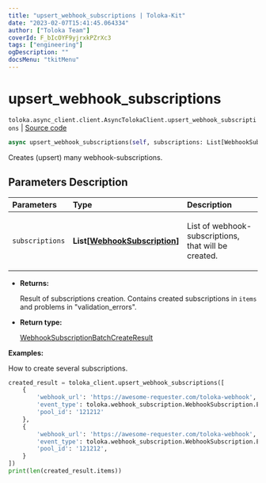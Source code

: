 ```yaml
---
title: "upsert_webhook_subscriptions | Toloka-Kit"
date: "2023-02-07T15:41:45.064334"
author: ["Toloka Team"]
coverId: F_bIcOYF9yjrxkPZrXc3
tags: ["engineering"]
ogDescription: ""
docsMenu: "tkitMenu"
---
```


# upsert_webhook_subscriptions
`toloka.async_client.client.AsyncTolokaClient.upsert_webhook_subscriptions` | [Source code](https://github.com/Toloka/toloka-kit/blob/v1.1.3/src/async_client/client.py#L0)

```python
async upsert_webhook_subscriptions(self, subscriptions: List[WebhookSubscription])
```

Creates (upsert) many webhook-subscriptions.

## Parameters Description

| Parameters | Type | Description |
| :----------| :----| :-----------|
`subscriptions`|**List\[[WebhookSubscription](/docs-new/toloka-kit/reference/toloka.client.webhook_subscription.WebhookSubscription)\]**|<p>List of webhook-subscriptions, that will be created.</p>

* **Returns:**

  Result of subscriptions creation.
Contains created subscriptions in `items` and problems in "validation_errors".

* **Return type:**

  [WebhookSubscriptionBatchCreateResult](/docs-new/toloka-kit/reference/toloka.client.batch_create_results.WebhookSubscriptionBatchCreateResult)

**Examples:**

How to create several subscriptions.

```python
created_result = toloka_client.upsert_webhook_subscriptions([
    {
        'webhook_url': 'https://awesome-requester.com/toloka-webhook',
        'event_type': toloka.webhook_subscription.WebhookSubscription.EventType.ASSIGNMENT_CREATED,
        'pool_id': '121212'
    },
    {
        'webhook_url': 'https://awesome-requester.com/toloka-webhook',
        'event_type': toloka.webhook_subscription.WebhookSubscription.EventType.POOL_CLOSED,
        'pool_id': '121212',
    }
])
print(len(created_result.items))
```
